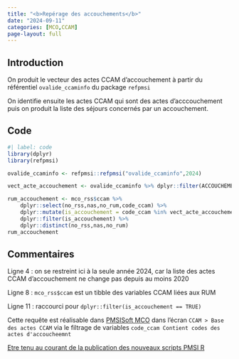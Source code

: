 ```yaml
---
title: "<b>Repérage des accouchements</b>"
date: "2024-09-11"
categories: [MCO,CCAM]
page-layout: full
---
```


## Introduction  

On produit le vecteur des actes CCAM d'accouchement à partir du référentiel `ovalide_ccaminfo` du package `refpmsi`  

On identifie ensuite les actes CCAM qui sont des actes d'acccouchement puis on produit la liste des séjours concernés par un accouchement.  

## Code  

```r
#| label: code
library(dplyr)
library(refpmsi)

ovalide_ccaminfo <- refpmsi::refpmsi("ovalide_ccaminfo",2024)

vect_acte_accouchement <- ovalide_ccaminfo %>% dplyr::filter(ACCOUCHEMENT == 1) %>% dplyr::pull(ccam_code)

rum_accouchement <- mco_rss$ccam %>% 
    dplyr::select(no_rss,nas,no_rum,code_ccam) %>% 
    dplyr::mutate(is_accouchement = code_ccam %in% vect_acte_accouchement) %>% 
    dplyr::filter(is_accouchement) %>% 
    dplyr::distinct(no_rss,nas,no_rum)
rum_accouchement
```

## Commentaires  

Ligne 4 : on se restreint ici à la seule année 2024, car la liste des actes CCAM d'accouchement ne change pas depuis au moins 2020  

Ligne 8 : `mco_rss$ccam` est un tibble des variables CCAM liées aux RUM  

Ligne 11 : raccourci pour `dplyr::filter(is_accouchement == TRUE)`  

Cette requête est réalisable dans [PMSISoft MCO](https://www.pmsisoft.com/acces_pmsisoft_mco){target="_blank"} dans l'écran `CCAM > Base des actes CCAM` via le filtrage de variables `code_ccam Contient codes des actes d'accoucheemnt`  

[Etre tenu au courant de la publication des nouveaux scripts PMSI R](http://www.lespmsi.com/scripts-pmsi-r/){target="_blank"}  

